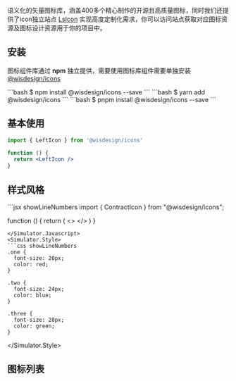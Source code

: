 语义化的矢量图标库，涵盖400多个精心制作的开源且高质量图标，同时我们还提供了icon独立站点 [LsIcon](https://lsicon.com) 实现高度定制化需求，你可以访问站点获取对应图标资源及图标设计资源用于你的项目中。

## 安装
图标组件库通过 **npm** 独立提供，需要使用图标库组件需要单独安装 [@wisdesign/icons](https://www.npmjs.com/package/@wisdesign/icons) 


<Tabs>
  <Tabs.Panel title="npm">
```bash
$ npm install @wisdesign/icons --save
```
  </Tabs.Panel>
  <Tabs.Panel title="yarn">
```bash
$ yarn add @wisdesign/icons
```
  </Tabs.Panel>
  <Tabs.Panel title="pnpm">
```bash
$ pnpm install @wisdesign/icons --save
```
  </Tabs.Panel>
</Tabs>

## 基本使用
```jsx
import { LeftIcon } from '@wisdesign/icons'

function () {
  return <LeftIcon />
}
```

## 样式风格

<Simulator height={200}>
  <StyleDemo />
  <Simulator.Javascript>
  ```jsx showLineNumbers
  import { ContractIcon } from "@wisdesign/icons";

  function () {
    return (
      <>
        <ContractIcon className={styles.one} />
        <ContractIcon className={styles.two} />
        <ContractIcon className={styles.three} />
      </>
    )
  }
  ```
  </Simulator.Javascript>
  <Simulator.Style>
  ```css showLineNumbers
  .one {
    font-size: 20px;
    color: red;
  }

  .two {
    font-size: 24px;
    color: blue;
  }

  .three {
    font-size: 28px;
    color: green;
  }
  ```
  </Simulator.Style>
</Simulator>

## 图标列表


<Icons />